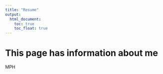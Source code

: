 ```yaml
---
title: "Resume"
output: 
  html_document:
    toc: true
    toc_float: true
---
```


# This page has information about me

MPH
